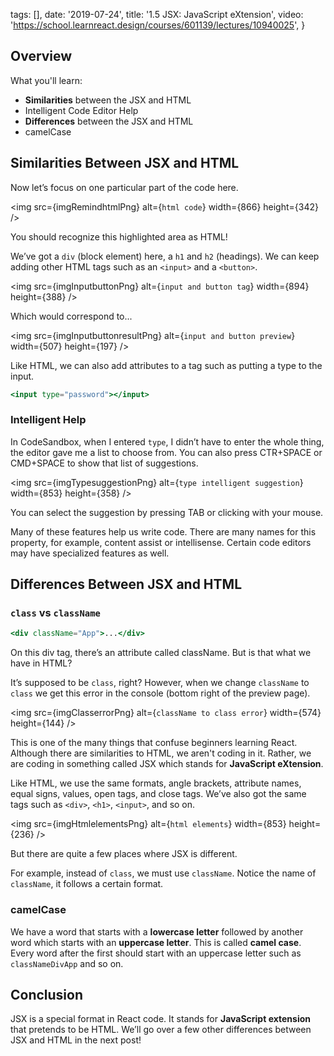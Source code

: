 
  tags: [],
  date: '2019-07-24',
  title: '1.5 JSX: JavaScript eXtension',
  video: 'https://school.learnreact.design/courses/601139/lectures/10940025',
}


## Overview

What you'll learn:

- **Similarities** between the JSX and HTML
- Intelligent Code Editor Help
- **Differences** between the JSX and HTML
- camelCase

## **Similarities** Between JSX and HTML

Now let’s focus on one particular part of the code here.

<img src={imgRemindhtmlPng} alt={`html code`} width={866} height={342} />

You should recognize this highlighted area as HTML!

We’ve got a `div` (block element) here, a `h1` and `h2` (headings). We can keep adding other HTML tags such as an `<input>` and a `<button>`.

<img
  src={imgInputbuttonPng}
  alt={`input and button tag`}
  width={894}
  height={388}
/>

Which would correspond to...

<img
  src={imgInputbuttonresultPng}
  alt={`input and button preview`}
  width={507}
  height={197}
/>

Like HTML, we can also add attributes to a tag such as putting a type to the input.

```jsx
<input type="password"></input>
```

### Intelligent Help

In CodeSandbox, when I entered `type`, I didn’t have to enter the whole thing, the editor gave me a list to choose from. You can also press CTR+SPACE or CMD+SPACE to show that list of suggestions.

<img
  src={imgTypesuggestionPng}
  alt={`type intelligent suggestion`}
  width={853}
  height={358}
/>

You can select the suggestion by pressing TAB or clicking with your mouse.

Many of these features help us write code. There are many names for this property, for example, content assist or intellisense. Certain code editors may have specialized features as well.

## **Differences** Between JSX and HTML

### `class` vs `className`

```jsx
<div className="App">...</div>
```

On this div tag, there’s an attribute called className. But is that what we have in HTML?

It’s supposed to be `class`, right? However, when we change `className` to `class` we get this error in the console (bottom right of the preview page).

<img
  src={imgClasserrorPng}
  alt={`className to class error`}
  width={574}
  height={144}
/>

This is one of the many things that confuse beginners learning React. Although there are similarities to HTML, we aren't coding in it. Rather, we are coding in something called JSX which stands for **JavaScript eXtension**.

Like HTML, we use the same formats, angle brackets, attribute names, equal signs, values, open tags, and close tags. We’ve also got the same tags such as `<div>`, `<h1>`, `<input>`, and so on.

<img src={imgHtmlelementsPng} alt={`html elements`} width={853} height={236} />

But there are quite a few places where JSX is different.

For example, instead of `class`, we must use `className`. Notice the name of `className`, it follows a certain format.

### camelCase

We have a word that starts with a **lowercase letter** followed by another word which starts with an **uppercase letter**. This is called **camel case**. Every word after the first should start with an uppercase letter such as `classNameDivApp` and so on.

## Conclusion

JSX is a special format in React code. It stands for **JavaScript extension** that pretends to be HTML. We’ll go over a few other differences between JSX and HTML in the next post!
